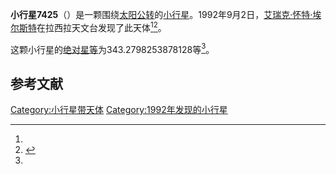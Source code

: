 {{Infobox planet
| bgcolour = #FFFFC0
| name = 7425 Lessing
| symbol = 
| image = 
| caption = 
| discovery = yes
| discovery_ref = 
| discoverer = [[艾瑞克·怀特·埃尔斯特|艾瑞克·怀特·埃尔斯特]]
| discovery_site = [[拉西拉天文台|拉西拉天文台]] 
| discovered = 1992年9月2日
| designations = yes
| mp_name = 
| named_after = 
| alt_names = 1992 RO5/ 1981 UW11 / 1991 LK1 / 1992 SW22
| mp_category = [[主带小行星|主带小行星]]
| orbit_ref = <ref name="a">[http://ssd.jpl.nasa.gov/sbdb.cgi?sstr=7425 7425 Lessing] {{Wayback|url=http://ssd.jpl.nasa.gov/sbdb.cgi?sstr=7425 |date=20201124024258 }}，小行星數據庫瀏覽器（JPL Small-Body Database Browser）－[[美国国家航空航天局|美国国家航空航天局]]喷气推进实验室</ref>
| epoch = 2456400.5 (2013年4月18日更新)
| aphelion = {{convert|2.841771660050943|AU|km|3|abbr=on|lk=out}}
| perihelion = {{convert|1.978378006867626|AU|km|3|abbr=on}}
| semimajor = {{convert|2.410074833459284|AU|km|3|abbr=on}}
| eccentricity = 0.179121752
| period = 1366.608817 [[日|日]]<br />3.74[[儒略年|儒略年]]
| avg_speed = 
| inclination = 3.526562531116721
| asc_node = 86.65118126239828
| mean_anomaly = 
| arg_peri = 343.2798253878128
| satellites = 
| physical_characteristics = yes
| dimensions = 
| mass = 
| density = 
| surface_grav = 
| escape_velocity = 
| sidereal_day = 
| axial_tilt = 
| pole_ecliptic_lat = 
| pole_ecliptic_lon = 
| albedo = 
| temperatures= 
| temp_name1 = 
| mean_temp_1 = 
| max_temp_1 = 
| temp_name2 = 
| max_temp_2 = 
| spectral_type = 
| abs_magnitude = 343.2798253878128
}}

'''小行星7425'''（{{lang-en|7425 Lessing}}）是一颗围绕[[太阳|太阳]][[公转|公转]]的[[小行星|小行星]]。1992年9月2日，[[艾瑞克·怀特·埃尔斯特|艾瑞克·怀特·埃尔斯特]]在拉西拉天文台发现了此天体<ref name="a" /><ref>{{cite news|title=小行星列表|url=http://cfa-www.harvard.edu/iau/lists/NumberedMPs.txt|accessdate=2013-07-08|newspaper=哈佛大学|archive-date=2008-05-17|archive-url=https://web.archive.org/web/20080517010638/http://cfa-www.harvard.edu/iau/lists/NumberedMPs.txt|dead-url=no}}</ref>。

这颗小行星的[[绝对星等|绝对星等]]为343.2798253878128等<ref name="a" />。

==参考文献==
{{reflist}}
{{Minor Planet Number|[[小行星7424|小行星7424]]|[[小行星7426|小行星7426]]}}

{{小天体}}

[[Category:小行星带天体|Category:小行星带天体]]
[[Category:1992年发现的小行星|Category:1992年发现的小行星]]

{{asteroid-stub}}